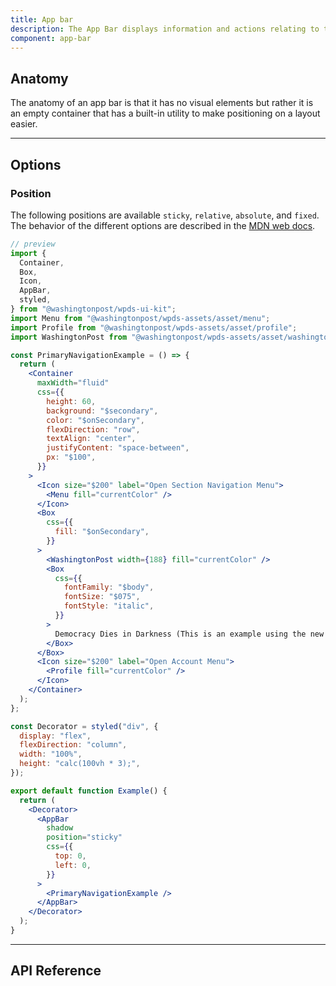 ```yaml
---
title: App bar
description: The App Bar displays information and actions relating to the current screen.
component: app-bar
---
```


## Anatomy

The anatomy of an app bar is that it has no visual elements but rather it is an empty container that has a built-in utility to make positioning on a layout easier.

---

## Options

### Position

The following positions are available `sticky`, `relative`, `absolute`, and `fixed`. The behavior of the different options are described in the [MDN web docs](https://developer.mozilla.org/en-US/docs/Web/CSS/position).

```jsx
// preview
import {
  Container,
  Box,
  Icon,
  AppBar,
  styled,
} from "@washingtonpost/wpds-ui-kit";
import Menu from "@washingtonpost/wpds-assets/asset/menu";
import Profile from "@washingtonpost/wpds-assets/asset/profile";
import WashingtonPost from "@washingtonpost/wpds-assets/asset/washington-post";

const PrimaryNavigationExample = () => {
  return (
    <Container
      maxWidth="fluid"
      css={{
        height: 60,
        background: "$secondary",
        color: "$onSecondary",
        flexDirection: "row",
        textAlign: "center",
        justifyContent: "space-between",
        px: "$100",
      }}
    >
      <Icon size="$200" label="Open Section Navigation Menu">
        <Menu fill="currentColor" />
      </Icon>
      <Box
        css={{
          fill: "$onSecondary",
        }}
      >
        <WashingtonPost width={188} fill="currentColor" />
        <Box
          css={{
            fontFamily: "$body",
            fontSize: "$075",
            fontStyle: "italic",
          }}
        >
          Democracy Dies in Darkness (This is an example using the new system)
        </Box>
      </Box>
      <Icon size="$200" label="Open Account Menu">
        <Profile fill="currentColor" />
      </Icon>
    </Container>
  );
};

const Decorator = styled("div", {
  display: "flex",
  flexDirection: "column",
  width: "100%",
  height: "calc(100vh * 3);",
});

export default function Example() {
  return (
    <Decorator>
      <AppBar
        shadow
        position="sticky"
        css={{
          top: 0,
          left: 0,
        }}
      >
        <PrimaryNavigationExample />
      </AppBar>
    </Decorator>
  );
}
```

---

## API Reference

<PropsTable props={propsTable} />
